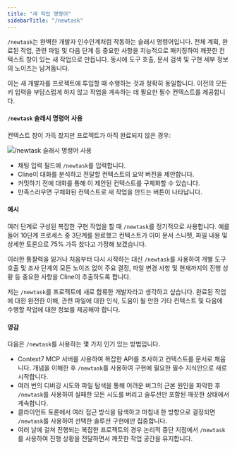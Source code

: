 ```yaml
---
title: "새 작업 명령어"
sidebarTitle: "/newtask"
---
```


`/newtask`는 완벽한 개발자 인수인계처럼 작동하는 슬래시 명령어입니다. 전체 계획, 완료된 작업, 관련 파일 및 다음 단계 등 중요한 사항을 지능적으로 패키징하여 깨끗한 컨텍스트 창이 있는 새 작업으로 만듭니다. 동시에 도구 호출, 문서 검색 및 구현 세부 정보의 노이즈는 남겨둡니다.

이는 새 개발자를 프로젝트에 투입할 때 수행하는 것과 정확히 동일합니다. 이전의 모든 키 입력을 부담스럽게 하지 않고 작업을 계속하는 데 필요한 필수 컨텍스트를 제공합니다.

#### `/newtask` 슬래시 명령어 사용

컨텍스트 창이 가득 찼지만 프로젝트가 아직 완료되지 않은 경우:

<Frame>
	<img
		src="https://storage.googleapis.com/cline_public_images/docs/assets/newtask.png"
		alt="/newtask 슬래시 명령어 사용"
	/>
</Frame>

-   채팅 입력 필드에 `/newtask`를 입력합니다.
-   Cline이 대화를 분석하고 전달할 컨텍스트의 요약 버전을 제안합니다.
-   커밋하기 전에 대화를 통해 이 제안된 컨텍스트를 구체화할 수 있습니다.
-   만족스러우면 구체화된 컨텍스트로 새 작업을 만드는 버튼이 나타납니다.

#### 예시

여러 단계로 구성된 복잡한 구현 작업을 할 때 `/newtask`를 정기적으로 사용합니다. 예를 들어 10단계 프로세스 중 3단계를 완료했고 컨텍스트가 이미 문서 스니펫, 파일 내용 및 상세한 토론으로 75% 가득 찼다고 가정해 보겠습니다.

이러한 통찰력을 잃거나 처음부터 다시 시작하는 대신 `/newtask`를 사용하여 개별 도구 호출 및 조사 단계의 모든 노이즈 없이 주요 결정, 파일 변경 사항 및 현재까지의 진행 상황 등 중요한 사항을 Cline이 추출하도록 합니다.

저는 `/newtask`를 프로젝트에 새로 합류한 개발자라고 생각하고 싶습니다. 완료된 작업에 대한 완전한 이해, 관련 파일에 대한 인식, 도움이 될 만한 기타 컨텍스트 및 다음에 수행할 작업에 대한 정보를 제공해야 합니다.

#### 영감

다음은 `/newtask`를 사용하는 몇 가지 인기 있는 방법입니다.

-   Context7 MCP 서버를 사용하여 복잡한 API를 조사하고 컨텍스트를 문서로 채웁니다. 개념을 이해한 후 `/newtask`를 사용하여 구현에 필요한 필수 지식만으로 새로 시작합니다.
-   여러 번의 디버깅 시도와 파일 탐색을 통해 어려운 버그의 근본 원인을 파악한 후 `/newtask`를 사용하여 실패한 모든 시도를 버리고 솔루션만 포함된 깨끗한 상태에서 계속합니다.
-   클라이언트 토론에서 여러 접근 방식을 탐색하고 마침내 한 방향으로 결정되면 `/newtask`를 사용하여 선택한 솔루션 구현에만 집중합니다.
-   여러 날에 걸쳐 진행되는 복잡한 프로젝트의 경우 논리적 중단 지점에서 `/newtask`를 사용하여 진행 상황을 전달하면서 깨끗한 작업 공간을 유지합니다.
